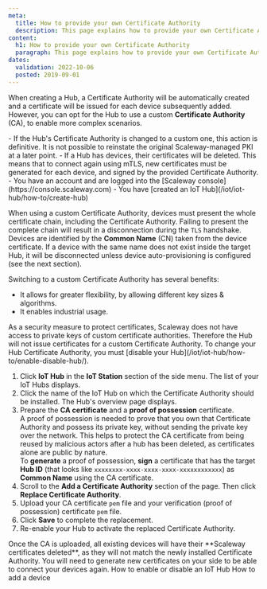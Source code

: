 ```yaml
---
meta:
  title: How to provide your own Certificate Authority
  description: This page explains how to provide your own Certificate Authority
content:
  h1: How to provide your own Certificate Authority
  paragraph: This page explains how to provide your own Certificate Authority
dates:
  validation: 2022-10-06
  posted: 2019-09-01
---
```


When creating a Hub, a Certificate Authority will be automatically created and a certificate will be issued for each device subsequently added. However, you can opt for the Hub to use a custom **Certificate Authority** (CA), to enable more complex scenarios.

<Message type="important">
- If the Hub's Certificate Authority is changed to a custom one, this action is definitive. It is not possible to reinstate the original Scaleway-managed PKI at a later point.
- If a Hub has devices, their certificates will be deleted. This means that to connect again using mTLS, new certificates must be generated for each device, and signed by the provided Certificate Authority.
</Message>

<Message type="requirement">
- You have an account and are logged into the [Scaleway console](https://console.scaleway.com)
- You have [created an IoT Hub](/iot/iot-hub/how-to/create-hub)
</Message>

When using a custom Certificate Authority, devices must present the whole certificate chain, including the Certificate Authority. Failing to present the complete chain will result in a disconnection during the `TLS` handshake. Devices are identified by the **Common Name** (CN) taken from the device certificate. If a device with the same name does not exist inside the target Hub, it will be disconnected unless device auto-provisioning is configured (see the next section).

Switching to a custom Certificate Authority has several benefits:

- It allows for greater flexibility, by allowing different key sizes & algorithms.
- It enables industrial usage.

<Message type="note">
As a security measure to protect certificates, Scaleway does not have access to private keys of custom certificate authorities. Therefore the Hub will not issue certificates for a custom Certificate Authority.
</Message>


<Message type="important">
To change your Hub Certificate Authority, you must [disable your Hub](/iot/iot-hub/how-to/enable-disable-hub/).
</Message>

1. Click **IoT Hub** in the **IoT Station** section of the side menu. The list of your IoT Hubs displays.
2. Click the name of the IoT Hub on which the Certificate Authority should be installed. The Hub's overview page displays. 
3. Prepare the **CA certificate** and a **proof of possession** certificate.  
   A proof of possession is needed to prove that you own that Certificate Authority and possess its private key, without sending the private key over the network. This helps to protect the CA certificate from being reused by malicious actors after a hub has been deleted, as certificates alone are public by nature.  
   To **generate** a proof of possession, **sign** a certificate that has the target **Hub ID** (that looks like `xxxxxxxx-xxxx-xxxx-xxxx-xxxxxxxxxxxx`) as **Common Name** using the CA certificate.
4. Scroll to the **Add a Certificate Authority** section of the page. Then click **Replace Certificate Authority**.
5. Upload your CA certificate `pem` file and your verification (proof of possession) certificate `pem` file.
6. Click **Save** to complete the replacement.
7. Re-enable your Hub to activate the replaced Certificate Authority. 
<Message type="important">
Once the CA is uploaded, all existing devices will have their **Scaleway certificates deleted**, as they will not match the newly installed Certificate Authority. You will need to generate new certificates on your side to be able to connect your devices again.
</Message>


<Navigation title="See Also">
  <PreviousButton to="/iot/iot-hub/how-to/enable-disable-hub">How to enable or disable an IoT Hub</PreviousButton>
  <NextButton to="/iot/iot-hub/how-to/add-device">How to add a device</NextButton>
</Navigation>
